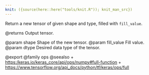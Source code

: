 ```yaml
---
knit: ({source(here::here("tools/knit.R")); knit_man_src})
---
```

Return a new tensor of given shape and type, filled with `fill_value`.

@returns
    Output tensor.

@param shape Shape of the new tensor.
@param fill_value Fill value.
@param dtype Desired data type of the tensor.

@export
@family ops
@seealso
+ <https:/keras.io/keras_core/api/ops/numpy#full-function>
+ <https://www.tensorflow.org/api_docs/python/tf/keras/ops/full>

